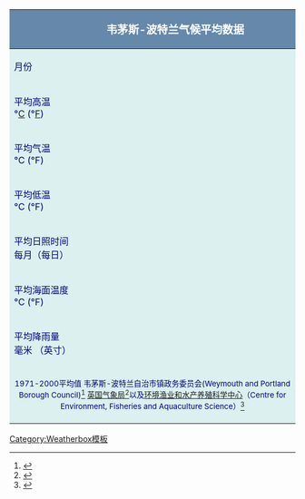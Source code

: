 {| class="wikitable collapsible" width="800"
! colspan= "15" style="background: #6688AA; color: #6688AA" | <span style="margin-left: 80px; color: white"><big><span style="color:white">韦茅斯</span>-<span style="color:white">波特兰</span><span style="color:white">气候</span>平均数据</big></span>
|- align="center"
!style="background: #DCF0F0; color: #000080" | 月份
!style="background: #DCF0F0; color: #000080" | 一月
!style="background: #DCF0F0; color: #000080" | 二月
!style="background: #DCF0F0; color: #000080" | 三月
!style="background: #DCF0F0; color: #000080" | 四月
!style="background: #DCF0F0; color: #000080" | 五月
!style="background: #DCF0F0; color: #000080" | 六月
!style="background: #DCF0F0; color: #000080" | 七月
!style="background: #DCF0F0; color: #000080" | 八月
!style="background: #DCF0F0; color: #000080" | 九月
!style="background: #DCF0F0; color: #000080" | 四月
!style="background: #DCF0F0; color: #000080" | 十一月
!style="background: #DCF0F0; color: #000080" | 十二月
!style="background: #DCF0F0; border-left: 2px solid #BBBBBB; color: #000080" | 全年
|- align="center"
!style="background: #DCF0F0; color: #000080" | 平均高温<br /> °[[摄氏度|C]] (°[[华氏|F]])
| style="background: #FFFF99;" | 8.4<br />(47.1)
| style="background: #FFFF99;" | 8.3<br />(46.9)
| style="background: #FFFF99;" | 10.0<br />(50.0)
| style="background: #FFCC66;" | 12.5<br />(54.5)
| style="background: #FFA500;" | 15.4<br />(59.7)
| style="background: #FF9900;" | 17.9<br />(64.2)
| style="background: #FF8C00;" | 20.3<br />(68.5)
| style="background: #FF8C00;" | 20.4<br />(68.7)
| style="background: #FF9900;" | 18.3<br />(64.9)
| style="background: #FFA500;" | 15.0<br />(59.0)
| style="background: #FFCC66;" | 11.5<br />(52.7)
| style="background: #FFFF99;" | 9.3<br />(48.7)
| style="background: #FFCC66; border-left: 2px solid #BBBBBB" | '''13.9'''<br />('''57.0''')
|- align="center"
!style="background: #DCF0F0; color: #000080" | 平均气温<br /> °C (°F)
| style="background: #FFFFCC;" | 6.0<br />(42.8)
| style="background: #FFFFCC;" | 5.7<br />(42.3)
| style="background: #FFFF99;" | 7.2<br />(45.0)
| style="background: #FFFF99;" | 9.6<br />(49.3)
| style="background: #FFCC66;" | 11.8<br />(53.2)
| style="background: #FFA500;" | 14.1<br />(57.4)
| style="background: #FFA500;" | 16.4<br />(61.5)
| style="background: #FFA500;" | 16.9<br />(62.4)
| style="background: #FFA500;" | 15.0<br />(59.0)
| style="background: #FFCC66;" | 12.2<br />(54.0)
| style="background: #FFFF99;" | 8.9<br />(48.0)
| style="background: #FFFFCC;" | 6.9<br />(44.4)
| style="background: #FFFF99; border-left: 2px solid #BBBBBB" | '''10.9'''<br />('''51.6''')
|- align="center"
!style="background: #DCF0F0; color: #000080" | 平均低温<br /> °C (°F)
| style="background: #FFFFCC;" | 3.5<br />(38.3)
| style="background: #FFFFCC;" | 3.1<br />(37.6)
| style="background: #FFFFCC;" | 4.3<br />(39.7)
| style="background: #FFFFCC;" | 6.6<br />(43.9)
| style="background: #FFFF99;" | 8.1<br />(46.6)
| style="background: #FFFF99;" | 10.3<br />(50.5)
| style="background: #FFCC66;" | 12.5<br />(54.5)
| style="background: #FFCC66;" | 13.3<br />(55.9)
| style="background: #FFCC66;" | 11.6<br />(52.9)
| style="background: #FFFF99;" | 9.3<br />(48.7)
| style="background: #FFFFCC;" | 6.2<br />(43.2)
| style="background: #FFFFCC;" | 4.5<br />(40.1)
| style="background: #FFFF99; border-left: 2px solid #BBBBBB" | '''7.8'''<br />('''46.0''')
|- align="center"
!style="background: #DCF0F0; color: #000080" | 平均日照时间<br />每月（每日）
| style="background: #FFFFCC;" | 62.4<br />(2.0)
| style="background: #FFFF99;" | 79.9<br />(2.8)
| style="background: #FFCC66;" | 120.6<br />(3.9)
| style="background: #FF9900;" | 185.2<br />(6.2)
| style="background: #FF8C00;" | 221.9<br />(7.2)
| style="background: #FF8C00;" | 213.8<br />(7.1)
| style="background: #FF6400;" | 235.1<br />(7.6)
| style="background: #FF8C00;" | 217.5<br />(7.0)
| style="background: #FFA500;" | 162.9<br />(5.4)
| style="background: #FFCC66;" | 118.8<br />(3.8)
| style="background: #FFFF99;" | 81.7<br />(2.7)
| style="background: #FFFFCC;" | 55.7<br />(1.8)
| style="background: #FFA500; border-left: 2px solid #BBBBBB" | '''1768.4'''<br />('''4.8''')
|- align="center"
!style="background: #DCF0F0; color: #000080" | 平均海面温度<br />°C (°F)
| style="background: #FFFF99;" | 7.8<br />(46.0)
| style="background: #FFFF99;" | 7.0<br />(44.6)
| style="background: #FFFF99;" | 7.5<br />(45.5)
| style="background: #FFFF99;" | 8.8<br />(47.8)
| style="background: #FFCC66;" | 11.0<br />(51.8)
| style="background: #FFCC66;" | 13.3<br />(55.9)
| style="background: #FFA500;" | 15.8<br />(60.4)
| style="background: #FF9900;" | 17.2<br />(63.0)
| style="background: #FFA500;" | 16.7<br />(62.1)
| style="background: #FFA500;" | 14.7<br />(58.5)
| style="background: #FFCC66;" | 12.3<br />(54.1)
| style="background: #FFFF99;" | 9.8<br />(49.6)
| style="background: #FFCC66; border-left: 2px solid #BBBBBB" | '''11.8'''<br />('''53.2''')
|- align="center"
!style="background: #DCF0F0; color: #000080" | 平均降雨量<br />毫米 （英寸）
| style="background: #6478FF;" | 76.6<br />(3.02)
| style="background: #788CFF;" | 64.3<br />(2.53)
| style="background: #788CFF;" | 62.9<br />(2.48)
| style="background: #A0B4FF;" | 47.6<br />(1.87)
| style="background: #A0B4FF;" | 46.6<br />(1.83)
| style="background: #A0B4FF;" | 47.0<br />(1.85)
| style="background: #B4C8FF;" | 35.6<br />(1.40)
| style="background: #8CA0FF;" | 52.2<br />(2.06)
| style="background: #788CFF;" | 66.4<br />(2.61)
| style="background: #6478FF;" | 77.4<br />(3.05)
| style="background: #5064FF;" | 84.5<br />(3.33)
| style="background: #3C50FF;" | 90.9<br />(3.58)
| style="background: #788CFF; border-left: 2px solid #BBBBBB" | '''751.7'''<br />('''29.59''')
|-
| colspan="15" style="background: #DCF0F0; color: #000080; text-align: center" | <small>1971-2000平均值 韦茅斯-波特兰自治市镇政务委员会(Weymouth and Portland Borough Council)<ref name="annualweather">{{cite web | year = 2007 | language=英语 | url = http://www.weymouth.gov.uk/main.asp?svid=1015 | title = Annual weather summary | publisher = Weymouth and Portland Borough Council | accessdate = 2007-08-12}}</ref> [[:en:Met Office|英国气象局]]<ref name="MetOffice">{{cite web | year = 2001 | language=英语 | url = http://www.metoffice.gov.uk/climate/uk/averages/19712000/mapped.html?s=043330&refer= | title = 1971-2000 mapped averages | publisher = Met Office | accessdate = 2007-08-12}}</ref>以及[[:en:Cefas|环境渔业和水产养殖科学中心]]（Centre for Environment, Fisheries and Aquaculture Science）<ref name="seatemperatures">{{cite web | year = 2006 | language=英语 | url = http://www.cefas.co.uk/data/sea-temperature-and-salinity-trends/presentation-of-results/station-24-weymouth.aspx | title = Cefas Station 24: Weymouth |publisher=The Centre for Environment Fisheries & Aquaculture Science | accessdate = 2007-05-21}}</ref></small>
|}<noinclude>
[[Category:Weatherbox模板]]
{{Template reference list}}
</noinclude>
